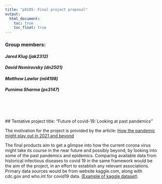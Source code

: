 ```yaml
---
title: "p8105: Final project proposal"
output:
  html_document:
    toc: true
    toc_float: true
---
```


### Group members:
#### _Jared Klug (jak2312)_
#### _David Nemirovsky (dn2501)_
#### _Matthew Lawlor (ml4198)_
#### _Purnima Sharma (ps3147_)
<br><br><br><br>
## Tentative project title: "Future of covid-19: Looking at past pandemics"

The motivation for the project is provided by the article:
[How the pandemic might play out in 2021 and beyond](https://www.nature.com/articles/d41586-020-02278-5)

The final products aim to get a glimpse into how the current corona virus might take its course in the near future and possibly beyond, by looking into some of the past pandemics and epidemics. Comparing available data from historical infectious diseases to covid 19 in the same framework would be the aim of the project, in an effort to establish any relevant associations.
Primary data sources would be from website kaggle.com, along with cdc.gov and who.int for covid19 data.
[(Example of kaggle dataset)](https://www.kaggle.com/thepodclub/spanish-flu-dataset)


